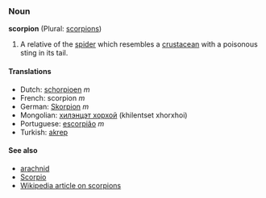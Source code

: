 ===Noun===
'''scorpion''' (Plural: [[scorpions]])

#A relative of the [[spider]] which resembles a [[crustacean]] with a poisonous sting in its tail.

====Translations====
*Dutch: [[schorpioen]] ''m''
*French: scorpion ''m''
*German: [[Skorpion]] ''m''
*Mongolian: [[хилэнцэт хорхой]] (khilentset xhorxhoi)
*Portuguese: [[escorpião]] ''m''
*Turkish: [[akrep]]

====See also====
*[[arachnid]]
*[[Scorpio]]
*[[w:Scorpion|Wikipedia article on scorpions]]